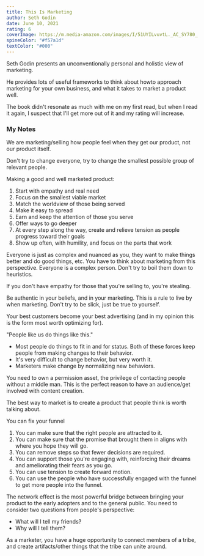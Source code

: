 ```yaml
---
title: This Is Marketing
author: Seth Godin
date: June 10, 2021
rating: 6
coverImage: https://m.media-amazon.com/images/I/51UYILvuvtL._AC_SY780_.jpg
spineColor: "#f57a1d"
textColor: "#000"
---
```


Seth Godin presents an unconventionally personal and holistic view of marketing.

He provides lots of useful frameworks to think about howto approach marketing for your own business, and what it takes to market a product well.

The book didn't resonate as much with me on my first read, but when I read it again, I suspect that I'll get more out of it and my rating will increase.

### My Notes

We are marketing/selling how people feel when they get our product, not our product itself.

Don't try to change everyone, try to change the smallest possible group of relevant people.

Making a good and well marketed product:

1. Start with empathy and real need
2. Focus on the smallest viable market
3. Match the worldview of those being served
4. Make it easy to spread
5. Earn and keep the attention of those you serve
6. Offer ways to go deeper
7. At every step along the way, create and relieve tension as people progress toward their goals
8. Show up often, with humility, and focus on the parts that work

Everyone is just as complex and nuanced as you, they want to make things better and do good things, etc. You have to think about marketing from this perspective. Everyone is a complex person. Don't try to boil them down to heuristics.

If you don't have empathy for those that you're selling to, you're stealing.

Be authentic in your beliefs, and in your marketing. This is a rule to live by when marketing. Don't try to be slick, just be true to yourself.

Your best customers become your best advertising (and in my opinion this is the form most worth optimizing for).

"People like us do things like this."

- Most people do things to fit in and for status. Both of these forces keep people from making changes to their behavior.
- It's very difficult to change behavior, but very worth it.
- Marketers make change by normalizing new behaviors.

You need to own a permission asset, the privilege of contacting people without a middle man. This is the perfect reason to have an audience/get involved with content creation.

The best way to market is to create a product that people think is worth talking about.

You can fix your funnel

1. You can make sure that the right people are attracted to it.
2. You can make sure that the promise that brought them in aligns with where you hope they will go.
3. You can remove steps so that fewer decisions are required.
4. You can support those you&apos;re engaging with, reinforcing their dreams and ameliorating their fears as you go.
5. You can use tension to create forward motion.
6. You can use the people who have successfully engaged with the funnel to get more people into the funnel.

The network effect is the most powerful bridge between bringing your product to the early adopters and to the general public. You need to consider two questions from people's perspective:

- What will I tell my friends?
- Why will I tell them?

As a marketer, you have a huge opportunity to connect members of a tribe, and create artifacts/other things that the tribe can unite around.
